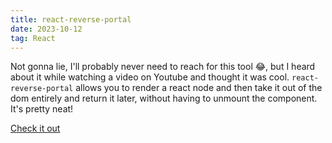 ```yaml
---
title: react-reverse-portal
date: 2023-10-12
tag: React
---
```


Not gonna lie, I'll probably never need to reach for this tool 😂, but I heard
about it while watching a video on Youtube and thought it was cool.
`react-reverse-portal` allows you to render a react node and then take it out of
the dom entirely and return it later, without having to unmount the component.
It's pretty neat!

[Check it out](https://github.com/httptoolkit/react-reverse-portal)
